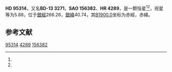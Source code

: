 {{Starbox begin
| name = HD 95314
}}
{{Starbox observe
| epoch = [[J2000.0|J2000.0]]
| constell = {{星座名待查}}<ref name=SIMBAD>{{cite web
 | url=http://simbad.u-strasbg.fr/simbad/sim-id?Ident=HR+4289
 | title =Pulsating variable Star
 | publisher=Centre de Données astronomiques de Strasbourg
 | work=SIMBAD
 | accessdate=2012-07-13}}</ref><ref name=DATA>{{cite web
 | url=http://vizier.u-strasbg.fr/viz-bin/VizieR-5?-out.add=.&-source=5050&-corr=PK=HR&-out.max=9999&HR=4289
 | title=VizieR Detailed Page
 | accessdate=2012-07-13
 | archive-date=2016-03-05
 | archive-url=https://web.archive.org/web/20160305215313/http://vizier.u-strasbg.fr/viz-bin/VizieR-5?-out.add=.&-source=5050&-corr=PK=HR&-out.max=9999&HR=4289
 | dead-url=no
 }}</ref>
| 星官 = 
| ra = {{RA|11|0|11.6}}<ref name=SIMBAD /><ref name=DATA />
| dec = {{DEC|-14|5|0}}<ref name=SIMBAD /><ref name=DATA />
| appmag_v = 5.88<ref name=SIMBAD /><ref name=DATA />
}}
{{Starbox character
| class = K5III<ref name=SIMBAD /><ref name=DATA />
| b-v = 1.5<ref name=SIMBAD /><ref name=DATA />
| u-b = 1.82<ref name=SIMBAD /><ref name=DATA />
| r-i = <ref name=SIMBAD /><ref name=DATA />
| variable = 
}}
{{Starbox astrometry
| radial_v = 1.82
| prop_mo_ra = -6
| parallax = 
| p_error = 
}}
{{Starbox catalog
| names =BD-13 3271，[[SAO星表|SAO]] 156382，[[HD星表|HD]] 95314，[[HR星表|HR]] 4289}}
{{Starbox reference |Simbad=HR+4289}}
{{Starbox end}}

'''HD 95314'''，又名'''BD-13 3271'''，'''SAO 156382'''、'''HR 4289'''，是一颗恒星<ref name=SIMBAD /><ref name=DATA />，视星等为5.88，位于[[銀道座標系|銀經]]266.26，[[銀道座標系|銀緯]]40.74，其[[B1900.0|B1900.0]]坐标为赤經{{RA|10|55|13.2}}，赤緯{{DEC|-13|40.74|46}}。

== 参考文献 ==
{{reflist}}

{{star-stub}}

[[Category:HD和HDE天體|95314]]
[[Category:HR天體|4289]]
[[Category:SAO天體|156382]]